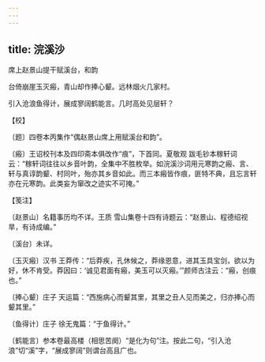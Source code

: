 ```yaml
---
---
---
```

title: 浣溪沙
---



席上赵景山提干赋溪台，和韵





台倚崩崖玉灭瘢，青山却作捧心颦。远林烟火几家村。

引入沧浪鱼得计，展成寥阔鹤能言。几时高处见层轩？





【校】


〔题〕四卷本丙集作“偶赵景山席上用赋溪台和韵”。

〔瘢〕王诏校刊本及四印斋本俱改作“痕”，下首同。夏敬观 跋毛钞本稼轩词云：“稼轩词往往以乡音叶韵，全集中不胜枚举。如浣溪沙词用元寒韵之瘢、言、轩与真谆韵颦、村同叶，殆亦其乡音如此。而三本瘢皆作痕，匪特不典，且忘言轩亦在元寒韵。此类妄为窜改之迹实不可掩。”





【笺注】


〔赵景山〕名籍事历均不详。王质 雪山集卷十四有诗题云：“赵景山、程德绍视旱，有诗成编。”

〔溪台〕未详。

〔玉灭瘢〕汉书 王莽传：“后莽疾，孔休候之，莽缘恩意，进其玉具宝剑，欲以为好，休不肯受。莽因曰：‘诚见君面有瘢，美玉可以灭瘢。’”颜师古注云：“瘢，创痕也。”

〔捧心颦〕庄子 天运篇：“西施病心而颦其里，其里之丑人见而美之，归亦捧心而颦其里。”

〔鱼得计〕庄子 徐无鬼篇：“于鱼得计。”

〔鹤能言〕参本卷最高楼（相思苦阕）“是化为句”注。按此二句，“引入沧浪”切“溪”字，“展成寥阔”则谓台高且广也。